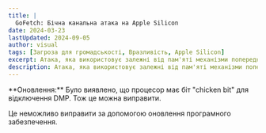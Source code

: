 ---
title: |
  GoFetch: Бічна канальна атака на Apple Silicon
date: 2024-03-23
lastUpdated: 2024-09-05
author: visual
tags: [Загроза для громадськості, Вразливість, Apple Silicon]
excerpt: Атака, яка використовує залежні від пам'яті механізми попереднього завантаження для вилучення криптографічних ключів.
description: Атака, яка використовує залежні від пам'яті механізми попереднього завантаження для вилучення криптографічних ключів.
---


<Aside type="caution">
**Оновлення:** Було виявлено, що процесор має біт "chicken bit" для відключення DMP. Тож це можна виправити.
</Aside>

Це неможливо виправити за допомогою оновлення програмного забезпечення.

<LinkPreview id="https://gofetch.fail"/>
